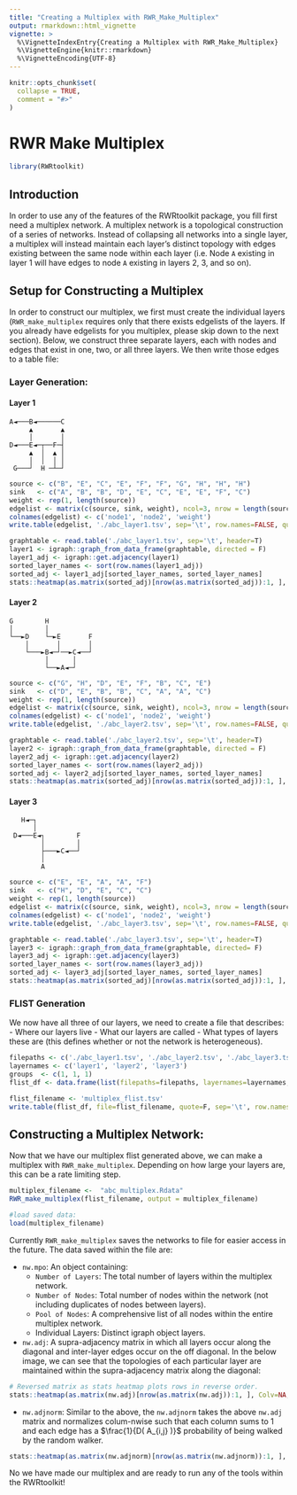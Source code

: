 ```yaml
---
title: "Creating a Multiplex with RWR_Make_Multiplex"
output: rmarkdown::html_vignette
vignette: >
  %\VignetteIndexEntry{Creating a Multiplex with RWR_Make_Multiplex}
  %\VignetteEngine{knitr::rmarkdown}
  %\VignetteEncoding{UTF-8}
---
```


```r
knitr::opts_chunk$set(
  collapse = TRUE,
  comment = "#>"
)
```
# RWR Make Multiplex

```r
library(RWRtoolkit)
```

## Introduction
In order to use any of the features of the RWRtoolkit package, you fill first need a multiplex network. A multiplex network is a topological construction of a series of networks. Instead of collapsing all networks into a single layer, a multiplex will instead maintain each layer's distinct topology with edges existing between the same node within each layer (i.e.  Node `A` existing in layer 1 will have edges to node `A` existing in layers 2, 3, and so on). 

## Setup for Constructing a Multiplex
In order to construct our multiplex, we first must create the individual layers (`RWR_make_multiplex` requires only that there exists edgelists of the layers. If you already have edgelists for you multiplex, please skip down to the next section).  Below, we construct three separate layers, each with nodes and edges that exist in one, two, or all three layers. We then write those edges to a table file: 

### Layer Generation: 
#### Layer 1
```
A◄───B◄──────C  
     ▲       ▲      
     │       │      
D◄───E◄─┬──F─┤      
     ▲  │  ▲ │      
     │  │  │ │      
 G───┘  H ─┴─┘      
```
```r
source <- c("B", "E", "C", "E", "F", "F", "G", "H", "H", "H")
sink   <- c("A", "B", "B", "D", "E", "C", "E", "E", "F", "C")
weight <- rep(1, length(source))
edgelist <- matrix(c(source, sink, weight), ncol=3, nrow = length(source))
colnames(edgelist) <- c('node1', 'node2', 'weight')
write.table(edgelist, './abc_layer1.tsv', sep='\t', row.names=FALSE, quote=FALSE)
```
```r

graphtable <- read.table('./abc_layer1.tsv', sep='\t', header=T)
layer1 <- igraph::graph_from_data_frame(graphtable, directed = F)
layer1_adj <- igraph::get.adjacency(layer1)
sorted_layer_names <- sort(row.names(layer1_adj))
sorted_adj <- layer1_adj[sorted_layer_names, sorted_layer_names]
stats::heatmap(as.matrix(sorted_adj)[nrow(as.matrix(sorted_adj)):1, ], Colv=NA, Rowv=NA, scale='none', main="Layer 1 Adjacency")
```


#### Layer 2
```
G        H
│        │
└──►D    └─►E       F
    │       │       │
    └───►B◄─┘──►C◄──┘
         │      │
         └──►A◄─┘
```
```r
source <- c("G", "H", "D", "E", "F", "B", "C", "E")
sink   <- c("D", "E", "B", "B", "C", "A", "A", "C")
weight <- rep(1, length(source))
edgelist <- matrix(c(source, sink, weight), ncol=3, nrow = length(source))
colnames(edgelist) <- c('node1', 'node2', 'weight')
write.table(edgelist, './abc_layer2.tsv', sep='\t', row.names=FALSE, quote=FALSE)
```
```r


graphtable <- read.table('./abc_layer2.tsv', sep='\t', header=T)
layer2 <- igraph::graph_from_data_frame(graphtable, directed = F)
layer2_adj <- igraph::get.adjacency(layer2)
sorted_layer_names <- sort(row.names(layer2_adj))
sorted_adj <- layer2_adj[sorted_layer_names, sorted_layer_names]
stats::heatmap(as.matrix(sorted_adj)[nrow(as.matrix(sorted_adj)):1, ], Colv=NA, Rowv=NA, scale='none', main="Layer 2 Adjacency")

```



#### Layer 3
```
   H◄─┐
      │
 D◄───E◄┐        F
        │        │
        ├───►C◄──┘
        │
        A
```

```r
source <- c("E", "E", "A", "A", "F")
sink   <- c("H", "D", "E", "C", "C")
weight <- rep(1, length(source))
edgelist <- matrix(c(source, sink, weight), ncol=3, nrow = length(source))
colnames(edgelist) <- c('node1', 'node2', 'weight')
write.table(edgelist, './abc_layer3.tsv', sep='\t', row.names=FALSE, quote=FALSE)
```
```r


graphtable <- read.table('./abc_layer3.tsv', sep='\t', header=T)
layer3 <- igraph::graph_from_data_frame(graphtable, directed= F)
layer3_adj <- igraph::get.adjacency(layer3)
sorted_layer_names <- sort(row.names(layer3_adj))
sorted_adj <- layer3_adj[sorted_layer_names, sorted_layer_names]
stats::heatmap(as.matrix(sorted_adj)[nrow(as.matrix(sorted_adj)):1, ], Colv=NA, Rowv=NA, scale='none', main="Layer 3 Adjacency")


```


### FLIST Generation
We now have all three of our layers, we need to create a file that describes: 
- Where our layers live
- What our layers are called
- What types of layers these are  (this defines whether or not the network is heterogeneous).

```r
filepaths <- c('./abc_layer1.tsv', './abc_layer2.tsv', './abc_layer3.tsv')
layernames <- c('layer1', 'layer2', 'layer3')
groups  <- c(1, 1, 1)
flist_df <- data.frame(list(filepaths=filepaths, layernames=layernames, groups=groups))

flist_filename <- 'multiplex_flist.tsv'
write.table(flist_df, file=flist_filename, quote=F, sep='\t', row.names=F, col.names=F)
```


## Constructing a Multiplex Network:
Now that we have our multiplex flist generated above, we can make a multiplex with `RWR_make_multiplex`. Depending on how large your layers are, this can be a rate limiting step. 
```r
multiplex_filename <-  "abc_multiplex.Rdata"
RWR_make_multiplex(flist_filename, output = multiplex_filename)

#load saved data: 
load(multiplex_filename)
```

Currently `RWR_make_multiplex` saves the networks to file for easier access in the future. The data saved within the file are: 

* `nw.mpo`:  An object containing: 
     * `Number of Layers`:    The total number of layers within the multiplex network. 
     * `Number of Nodes`:     Total number of nodes within the network (not including duplicates of nodes between layers). 
     * `Pool of Nodes`:       A comprehensive list of all nodes within the entire multiplex network. 
     * Individual Layers:     Distinct igraph object layers. 
* `nw.adj`: A supra-adjacency matrix in which all layers occur along the diagonal and inter-layer edges occur on the off diagonal. In the below image, we can see that the topologies of each particular layer are maintained within the supra-adjacency matrix along the diagonal: 

```r
# Reversed matrix as stats heatmap plots rows in reverse order. 
stats::heatmap(as.matrix(nw.adj)[nrow(as.matrix(nw.adj)):1, ], Colv=NA, Rowv=NA, scale='none')
```

* `nw.adjnorm`: Similar to the above, the `nw.adjnorm` takes the above `nw.adj` matrix and normalizes colum-nwise such that each column sums to 1 and each edge has a $\frac{1}{D( A_{i,j} )}$ probability of being walked by the random walker. 

```r
stats::heatmap(as.matrix(nw.adjnorm)[nrow(as.matrix(nw.adjnorm)):1, ], Colv=NA, Rowv=NA, scale='none')
```

No we have made our multiplex and are ready to run any of the tools within the RWRtoolkit!